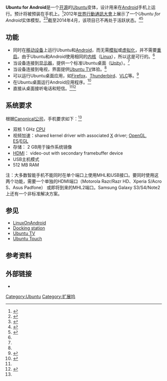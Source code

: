{{noteTA|G1=IT}}
{{Infobox OS
| name = Ubuntu for Android
| logo = [[File:Ubuntu_logo.svg|Ubuntu logo]]
| screenshot = [[File:Android_for_Ubuntu.png|300px]]
| caption = Ubuntu运行于Android设备，[[扩展坞|连接到]]桌面显示器
| developer = [[Canonical公司|Canonical公司]]
| family = [[类Unix|类Unix]]
| working_state = 非活跃<ref>{{cite web |url=http://gadgets.ndtv.com/mobiles/news/ubuntu-for-android-is-no-longer-under-active-development-canonical-516996 |title=Ubuntu for Android is no longer under active development: Canonical | NDTV Gadgets |publisher=Gadgets.ndtv.com |date= |accessdate=2014-05-01 |archive-date=2021-04-18 |archive-url=https://web.archive.org/web/20210418123623/https://gadgets.ndtv.com/mobiles/news/ubuntu-for-android-is-no-longer-under-active-development-canonical-516996 |dead-url=no }}</ref>
| source_model = [[开源|开源]]
| released = 
| latest_release_version = 
| latest_release_date = 
| latest_preview_version = 
| latest_preview_date = 
| language = 
| updatemodel = [[高级包装工具|APT]]（前端可用）
| package_manager = [[dpkg|dpkg]] （如[[Synaptic|Synaptic]]等前端可用）
| supported_platforms = [[x86|x86]]，[[ARM架构|ARM]]<ref name=autogenerated5>{{cite web |url=http://www.ubuntu.com/devices/android |title=Ubuntu for Android |website=Ubuntu |date=2012-02-14 |accessdate=2012-02-23 |deadurl=yes |archiveurl=https://web.archive.org/web/20120223030248/http://www.ubuntu.com/devices/android |archivedate=2012-02-23 }}</ref>
| kernel_type = [[整塊性核心|整塊性核心]]（[[Linux内核|Linux内核]]）
| userland = 
| ui = [[Unity_(用户界面)|Unity]]
| license = [[GNU通用公共许可证|GPLv3]]和[[GNU宽通用公共许可证|LGPLv3]]<ref>{{cite web |url=http://www.ubuntu.com/devices/android/commercial-info |title=Commercial info |publisher=Ubuntu |date=2012-02-14 |accessdate=2012-02-23 |deadurl=yes |archiveurl=https://web.archive.org/web/20120224033222/http://www.ubuntu.com/devices/android/commercial-info |archivedate=2012-02-24 }}</ref>
| website = {{URL|www.ubuntu.com/phone/ubuntu-for-android}}(已刪除)
}}
{{Portal box|Android|Linux}}

'''Ubuntu for Android'''是一个[[开源|开源]]的[[Ubuntu|Ubuntu]]变体，设计用来在[[Android|Android]]手机上运行。预计将被预装在手机上。<ref name=autogenerated3>{{cite web |last=Noyes |first=Katherine |url=http://www.pcworld.com/businesscenter/article/250356/ubuntu_for_android_will_bring_the_desktop_to_your_phone.html |title=Ubuntu for Android Will Bring the Desktop to Your Phone | PCWorld Business Center |publisher=Pcworld.com |date=2012-02-21 |accessdate=2012-02-23 |archive-date=2012-06-06 |archive-url=https://web.archive.org/web/20120606223808/http://www.pcworld.com/businesscenter/article/250356/ubuntu_for_android_will_bring_the_desktop_to_your_phone.html |dead-url=no }}</ref>2012年[[世界行動通訊大會|世界行動通訊大會]]上展示了一个''Ubuntu for Android''实体模型。<ref name=autogenerated2>{{cite web |author=« |url=http://www.markshuttleworth.com/archives/1011 |title=Blog Archive » Ubuntu in your pocket |publisher=Mark Shuttleworth |date=2012-02-21 |accessdate=2012-02-23 |archive-date=2021-08-11 |archive-url=https://web.archive.org/web/20210811211920/https://markshuttleworth.com/archives/1011 |dead-url=no }}</ref><ref>{{cite web |author=Ubuntu for Android at Mobile World Congress |url=http://www.androidcentral.com/ubuntu-android-mobile-world-congress |title=Ubuntu for Android at Mobile World Congress |publisher=Android Central |date= |accessdate=2012-02-28 |archive-date=2018-08-04 |archive-url=https://web.archive.org/web/20180804140625/https://www.androidcentral.com/ubuntu-android-mobile-world-congress |dead-url=no }}</ref>截至2014年4月，该项目已不再处于活跃状态。<ref>{{cite news |last=Grush |first=Andrew |url=http://www.androidauthority.com/ubuntu-for-android-limbo-374454/ |title=Remember Ubuntu for Android? It’s not dead, but it’s in limbo |work=Android Authority |date=2014-04-29 |accessdate=2014-05-26 |archive-date=2021-08-01 |archive-url=https://web.archive.org/web/20210801083624/https://www.androidauthority.com/ubuntu-for-android-limbo-374454/ |dead-url=no }}</ref><ref name="gadg_Ubun">{{Cite web | title = Ubuntu for Android is no longer under active development: Canonical | author =  | work = NDTV Gadgets | date =  | accessdate = 2014-05-26 | url = http://gadgets.ndtv.com/mobiles/news/ubuntu-for-android-is-no-longer-under-active-development-canonical-516996 | language =  | quote = Ubuntu for Android is no longer under active development: Canonical | archive-date = 2021-04-18 | archive-url = https://web.archive.org/web/20210418123623/https://gadgets.ndtv.com/mobiles/news/ubuntu-for-android-is-no-longer-under-active-development-canonical-516996 | dead-url = no }}</ref>

==功能==
* 同时在[[移动设备|移动设备]]上运行Ubuntu和[[Android|Android]]，而无需[[仿真器|模拟]]或[[虚拟化|虚拟化]]，并不需要[[重启|重启]]。由于Ubuntu和Android使用相同的[[内核|内核]]（[[Linux内核|Linux]]），所以这是可行的。<ref name=autogenerated5 />
* 当设备连接到[[显示器|显示器]]，提供一个标准Ubuntu桌面（[[Unity_(用户界面)|Unity]]）。<ref name=autogenerated5 />
* 当设备连接到电视，界面提供[[Ubuntu_TV|Ubuntu TV]]体验。<ref name=autogenerated2 />
* 可以运行Ubuntu桌面应用，如[[Firefox|Firefox]]、[[Mozilla_Thunderbird|Thunderbird]]、[[VLC_media_player|VLC]]等。<ref name=autogenerated4>{{cite web |url=http://www.ubuntu.com/devices/android/features-and-specs |title=Features and specs |publisher=Ubuntu |date=2012-02-14 |accessdate=2012-02-23 |deadurl=yes |archiveurl=https://web.archive.org/web/20120223032327/http://www.ubuntu.com/devices/android/features-and-specs |archivedate=2012-02-23 }}</ref>
* 在Ubuntu桌面运行Android应用程序。<ref name=autogenerated1>{{cite web|last=Sneddon|first=Joey-Elijah|url=http://www.omgubuntu.co.uk/2012/02/ubuntu-for-android-announced/ |title=Meet Ubuntu for Android: The Next Step in Ubuntu’s Multi-Device Plan |publisher=Omgubuntu.co.uk |date=2009-12-14 |accessdate=2012-02-23}}</ref>
* 直接从桌面接听电话和短信。<ref name=autogenerated4 /><ref>{{cite web |last=Keene |first=Jamie |url=http://www.theverge.com/2012/2/21/2812424/ubuntu-for-android-hands-on |title=Ubuntu for Android hands-on: a full Linux operating system when you dock your smartphone |publisher=The Verge |date=2011-10-11 |accessdate=2012-02-23 |archive-date=2021-10-26 |archive-url=https://web.archive.org/web/20211026135709/https://www.theverge.com/2012/2/21/2812424/ubuntu-for-android-hands-on |dead-url=no }}</ref>

==系统要求==
根据[[Canonical公司|Canonical公司]]，手机要求如下：<ref name=autogenerated4 />

* 双核 1 GHz [[CPU|CPU]]
* 视频加速：shared kernel driver with associated [[X.Org_Server|X]] driver; [[OpenGL|OpenGL]], [[OpenGL_ES|ES]]/[[EGL_(OpenGL)|EGL]]
* 存储： 2 GB用于操作系统镜像
* [[HDMI|HDMI]]： video-out with secondary framebuffer device
* USB主机模式
* 512 MB RAM
注：大多数智能手机不能同时在单个端口上使用MHL和USB接口。要同时使用这两个功能，需要一个单独的HDMI端口（Motorola Razr/Razr HD、Xperia S/Acro S、Asus Padfone） 或即将到来的MHL2端口。Samsung Galaxy S3/S4/Note2上还有一个非标准解决方案。


==参见==
* [[LinuxOnAndroid|LinuxOnAndroid]]
* [[Docking_station|Docking station]]
* [[Ubuntu_TV|Ubuntu TV]]
* [[Ubuntu_Touch|Ubuntu Touch]]

==参考资料==
{{Reflist}}

==外部链接==
* {{URL|www.ubuntu.com/phone/ubuntu-for-android|官方网站}}

{{Ubuntu}}
{{Android}}

[[Category:Ubuntu|Category:Ubuntu]]
[[Category:扩展坞|Category:扩展坞]]